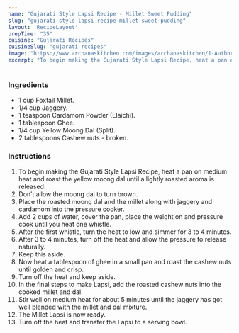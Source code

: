 ---
name: "Gujarati Style Lapsi Recipe - Millet Sweet Pudding"
slug: "gujarati-style-lapsi-recipe-millet-sweet-pudding"
layout: 'RecipeLayout'
prepTime: "35"
cuisine: "Gujarati Recipes﻿"
cuisineSlug: "gujarati-recipes"
image: "https://www.archanaskitchen.com/images/archanaskitchen/1-Author/sibyl_sunitha/Gujarati_Style_Lapsi_Recipe_Millet_Sweet_Pudding_.jpg"
excerpt: "To begin making the Gujarati Style Lapsi Recipe, heat a pan on medium heat and roast the yellow moong dal until a lightly roasted aroma is released"
---

### Ingredients

- 1 cup Foxtail Millet.
- 1/4 cup Jaggery.
- 1 teaspoon Cardamom Powder (Elaichi).
- 1 tablespoon Ghee.
- 1/4 cup Yellow Moong Dal (Split).
- 2 tablespoons Cashew nuts - broken.

### Instructions

1. To begin making the Gujarati Style Lapsi Recipe, heat a pan on medium heat and roast the yellow moong dal until a lightly roasted aroma is released.
1. Don’t allow the moong dal to turn brown.
1. Place the roasted moong dal and the millet along with jaggery and cardamom into the pressure cooker.
1. Add 2 cups of water, cover the pan, place the weight on and pressure cook until you heat one whistle.
1. After the first whistle, turn the heat to low and simmer for 3 to 4 minutes.
1. After 3 to 4 minutes, turn off the heat and allow the pressure to release naturally.
1. Keep this aside.
1. Now heat a tablespoon of ghee in a small pan and roast the cashew nuts until golden and crisp.
1. Turn off the heat and keep aside.
1. In the final steps to make Lapsi, add the roasted cashew nuts into the cooked millet and dal.
1. Stir well on medium heat for about 5 minutes until the jaggery has got well blended with the millet and dal mixture.
1. The Millet Lapsi is now ready.
1. Turn off the heat and transfer the Lapsi to a serving bowl.
